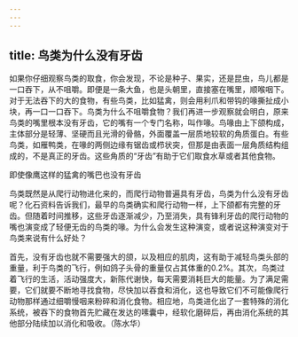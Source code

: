 ```yaml
---
---
---
```

title: 鸟类为什么没有牙齿
---




如果你仔细观察鸟类的取食，你会发现，不论是种子、果实，还是昆虫，鸟儿都是一口吞下，从不咀嚼。即便是一条大鱼，也是头朝里，直接塞在嘴里，顺喉咽下。对于无法吞下的大的食物，有些鸟类，比如猛禽，则会用利爪和带钩的喙撕扯成小块，再一口一口吞下。鸟类为什么不咀嚼食物？我们再进一步观察就会明白，原来鸟类的嘴里根本没有牙齿，它的嘴有一个专门名称，叫作喙。鸟喙由上下颌构成，主体部分是轻薄、坚硬而且光滑的骨骼，外面覆盖一层质地较软的角质蛋白。有些鸟类，如雁鸭类，在喙的两侧边缘有锯齿或栉状突，但那是由表面一层角质结构组成的，不是真正的牙齿。这些角质的“牙齿”有助于它们取食水草或者其他食物。

即使像鹰这样的猛禽的嘴巴也没有牙齿



鸟类既然是从爬行动物进化来的，而爬行动物普遍具有牙齿，鸟类为什么没有牙齿呢？化石资料告诉我们，最早的鸟类确实和爬行动物一样，上下颌都有完整的牙齿。但随着时间推移，这些牙齿逐渐减少，乃至消失，具有锋利牙齿的爬行动物的嘴也演变成了轻便无齿的鸟类的喙。为什么会发生这种演变，或者说这种演变对于鸟类来说有什么好处？

首先，没有牙齿也就不需要强大的颌，以及相应的肌肉，这有助于减轻鸟类头部的重量，利于鸟类的飞行，例如鸽子头骨的重量仅占其体重的0.2%。其次，鸟类过着飞行的生活，活动强度大，新陈代谢快，每天需要消耗巨大的能量。为了满足需要，它们就要不断地寻找食物，尽快加以吞食和消化，这也导致它们不可能像爬行动物那样通过细嚼慢咽来粉碎和消化食物。相应地，鸟类进化出了一套特殊的消化系统，被吞下的食物首先贮藏在发达的嗉囊中，经软化磨碎后，再由消化系统的其他部分陆续加以消化和吸收。（陈水华）
